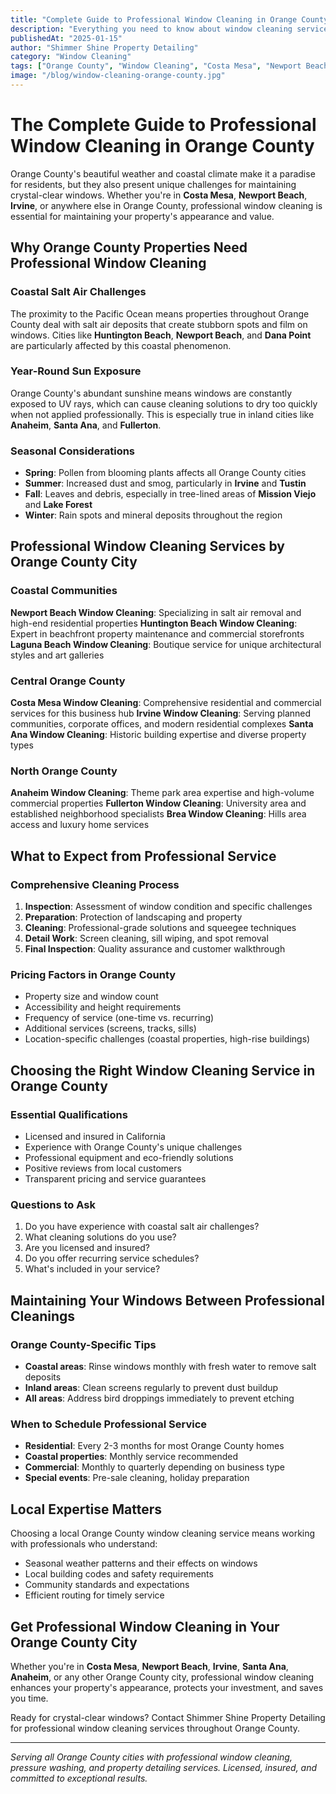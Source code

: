 ```yaml
---
title: "Complete Guide to Professional Window Cleaning in Orange County"
description: "Everything you need to know about window cleaning services in Costa Mesa, Newport Beach, Irvine, and throughout Orange County. Professional tips, pricing, and local expertise."
publishedAt: "2025-01-15"
author: "Shimmer Shine Property Detailing"
category: "Window Cleaning"
tags: ["Orange County", "Window Cleaning", "Costa Mesa", "Newport Beach", "Irvine", "Professional Services"]
image: "/blog/window-cleaning-orange-county.jpg"
---
```


# The Complete Guide to Professional Window Cleaning in Orange County

Orange County's beautiful weather and coastal climate make it a paradise for residents, but they also present unique challenges for maintaining crystal-clear windows. Whether you're in **Costa Mesa**, **Newport Beach**, **Irvine**, or anywhere else in Orange County, professional window cleaning is essential for maintaining your property's appearance and value.

## Why Orange County Properties Need Professional Window Cleaning

### Coastal Salt Air Challenges
The proximity to the Pacific Ocean means properties throughout Orange County deal with salt air deposits that create stubborn spots and film on windows. Cities like **Huntington Beach**, **Newport Beach**, and **Dana Point** are particularly affected by this coastal phenomenon.

### Year-Round Sun Exposure
Orange County's abundant sunshine means windows are constantly exposed to UV rays, which can cause cleaning solutions to dry too quickly when not applied professionally. This is especially true in inland cities like **Anaheim**, **Santa Ana**, and **Fullerton**.

### Seasonal Considerations
- **Spring**: Pollen from blooming plants affects all Orange County cities
- **Summer**: Increased dust and smog, particularly in **Irvine** and **Tustin**
- **Fall**: Leaves and debris, especially in tree-lined areas of **Mission Viejo** and **Lake Forest**
- **Winter**: Rain spots and mineral deposits throughout the region

## Professional Window Cleaning Services by Orange County City

### Coastal Communities
**Newport Beach Window Cleaning**: Specializing in salt air removal and high-end residential properties
**Huntington Beach Window Cleaning**: Expert in beachfront property maintenance and commercial storefronts
**Laguna Beach Window Cleaning**: Boutique service for unique architectural styles and art galleries

### Central Orange County
**Costa Mesa Window Cleaning**: Comprehensive residential and commercial services for this business hub
**Irvine Window Cleaning**: Serving planned communities, corporate offices, and modern residential complexes
**Santa Ana Window Cleaning**: Historic building expertise and diverse property types

### North Orange County  
**Anaheim Window Cleaning**: Theme park area expertise and high-volume commercial properties
**Fullerton Window Cleaning**: University area and established neighborhood specialists
**Brea Window Cleaning**: Hills area access and luxury home services

## What to Expect from Professional Service

### Comprehensive Cleaning Process
1. **Inspection**: Assessment of window condition and specific challenges
2. **Preparation**: Protection of landscaping and property
3. **Cleaning**: Professional-grade solutions and squeegee techniques
4. **Detail Work**: Screen cleaning, sill wiping, and spot removal
5. **Final Inspection**: Quality assurance and customer walkthrough

### Pricing Factors in Orange County
- Property size and window count
- Accessibility and height requirements
- Frequency of service (one-time vs. recurring)
- Additional services (screens, tracks, sills)
- Location-specific challenges (coastal properties, high-rise buildings)

## Choosing the Right Window Cleaning Service in Orange County

### Essential Qualifications
- Licensed and insured in California
- Experience with Orange County's unique challenges
- Professional equipment and eco-friendly solutions
- Positive reviews from local customers
- Transparent pricing and service guarantees

### Questions to Ask
1. Do you have experience with coastal salt air challenges?
2. What cleaning solutions do you use?
3. Are you licensed and insured?
4. Do you offer recurring service schedules?
5. What's included in your service?

## Maintaining Your Windows Between Professional Cleanings

### Orange County-Specific Tips
- **Coastal areas**: Rinse windows monthly with fresh water to remove salt deposits
- **Inland areas**: Clean screens regularly to prevent dust buildup
- **All areas**: Address bird droppings immediately to prevent etching

### When to Schedule Professional Service
- **Residential**: Every 2-3 months for most Orange County homes
- **Coastal properties**: Monthly service recommended
- **Commercial**: Monthly to quarterly depending on business type
- **Special events**: Pre-sale cleaning, holiday preparation

## Local Expertise Matters

Choosing a local Orange County window cleaning service means working with professionals who understand:
- Seasonal weather patterns and their effects on windows
- Local building codes and safety requirements
- Community standards and expectations
- Efficient routing for timely service

## Get Professional Window Cleaning in Your Orange County City

Whether you're in **Costa Mesa**, **Newport Beach**, **Irvine**, **Santa Ana**, **Anaheim**, or any other Orange County city, professional window cleaning enhances your property's appearance, protects your investment, and saves you time.

Ready for crystal-clear windows? Contact Shimmer Shine Property Detailing for professional window cleaning services throughout Orange County.

---

*Serving all Orange County cities with professional window cleaning, pressure washing, and property detailing services. Licensed, insured, and committed to exceptional results.*
